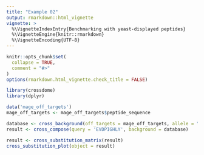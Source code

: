 ```yaml
---
title: "Example 02"
output: rmarkdown::html_vignette
vignette: >
  %\VignetteIndexEntry{Benchmarking with yeast-displayed peptides}
  %\VignetteEngine{knitr::rmarkdown}
  %\VignetteEncoding{UTF-8}
---
```


```r

knitr::opts_chunk$set(
  collapse = TRUE,
  comment = "#>"
)
options(rmarkdown.html_vignette.check_title = FALSE)
```

```r

library(crossdome)
library(dplyr)

data('mage_off_targets')
mage_off_targets <- mage_off_targets$peptide_sequence

```

```r

database <- cross_background(off_targets = mage_off_targets, allele = "HLA-A*01:01")
result <- cross_compose(query = 'EVDPIGHLY', background = database)

```

```r

result <- cross_substitution_matrix(result)
cross_substitution_plot(object = result)


```
